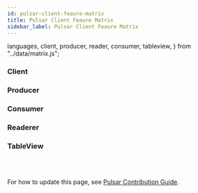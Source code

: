 ```yaml
---
id: pulsar-client-feaure-matrix
title: Pulsar Client Feaure Matrix
sidebar_label: Pulsar Client Feaure Matrix
---
```


  languages,
  client,
  producer,
  reader,
  consumer,
  tableview,
} from "../data/matrix.js";

### Client

<Matrix data={client} name="client" />

### Producer

<Matrix data={producer} name="producer" />

### Consumer

<Matrix data={consumer} name="consumer" />

### Readerer

<Matrix data={reader} name="reader" />

### TableView

<Matrix data={tableview} name="tableview" />

<br />
<br />

For how to update this page, see [Pulsar Contribution Guide](site-intro.md#how-to-update-data-driven-pages).
